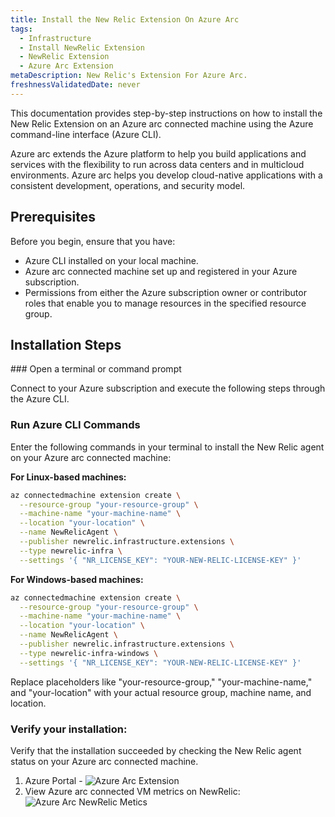 ```yaml
---
title: Install the New Relic Extension On Azure Arc
tags:
  - Infrastructure
  - Install NewRelic Extension
  - NewRelic Extension
  - Azure Arc Extension
metaDescription: New Relic's Extension For Azure Arc.
freshnessValidatedDate: never
---
```



This documentation provides step-by-step instructions on how to install the New Relic Extension on an Azure arc connected machine using the Azure command-line interface (Azure CLI).

<CollapserGroup>
  <Collapser
    id="verbose-with-manifest"
    title="What Is Azure Arc?"
  >
    Azure arc extends the Azure platform to help you build applications and services with the flexibility to run across data centers and in multicloud environments. Azure arc helps you develop cloud-native applications with a consistent development, operations, and security model.
  </Collapser>
</CollapserGroup>

## Prerequisites

Before you begin, ensure that you have:

- Azure CLI installed on your local machine.
- Azure arc connected machine set up and registered in your Azure subscription.
- Permissions from either the Azure subscription owner or contributor roles that enable you to manage resources in the specified resource group.

## Installation Steps
<Steps>
    <Step>
### Open a terminal or command prompt

Connect to your Azure subscription and execute the following steps through the Azure CLI.        
    </Step>
    <Step>
### Run Azure CLI Commands

Enter the following commands in your terminal to install the New Relic agent on your Azure arc connected machine:

<DoNotTranslate>**For Linux-based machines:**</DoNotTranslate>

```bash
az connectedmachine extension create \
  --resource-group "your-resource-group" \
  --machine-name "your-machine-name" \
  --location "your-location" \
  --name NewRelicAgent \
  --publisher newrelic.infrastructure.extensions \
  --type newrelic-infra \
  --settings '{ "NR_LICENSE_KEY": "YOUR-NEW-RELIC-LICENSE-KEY" }'
```

<DoNotTranslate>**For Windows-based machines:**</DoNotTranslate>

```bash
az connectedmachine extension create \
  --resource-group "your-resource-group" \
  --machine-name "your-machine-name" \
  --location "your-location" \
  --name NewRelicAgent \
  --publisher newrelic.infrastructure.extensions \
  --type newrelic-infra-windows \
  --settings '{ "NR_LICENSE_KEY": "YOUR-NEW-RELIC-LICENSE-KEY" }'
```
Replace placeholders like "your-resource-group," "your-machine-name," and "your-location" with your actual resource group, machine name, and location.        
    </Step>
    <Step>
### Verify your installation:
Verify that the installation succeeded by checking the New Relic agent status on your Azure arc connected machine.
1. Azure Portal -
    <img
        title="azureArcExtension.webp"
        alt="Azure Arc Extension"
        src={azureArcExtension}
    />
2. View Azure arc connected VM metrics on NewRelic:
    <img
      title="azureArcMetrics.webp"
      alt="Azure Arc NewRelic Metics"
      src={azureArcMetrics}
    />        
    </Step>
</Steps>



